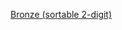 {{sort|03|[[File:bronze medal icon.svg|3]]}}<noinclude>
[[Category:奥运会模板|Bronze (sortable 2-digit)]]
{{documentation|Template:Gold1/doc}}
</noinclude>